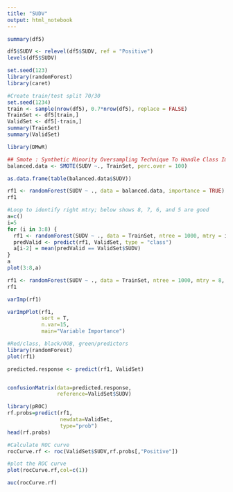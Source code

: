 ---
title: "SUDV"
output: html_notebook
---



```{r}
summary(df5)
```
```{r}
df5$SUDV <- relevel(df5$SUDV, ref = "Positive")
levels(df5$SUDV)
```



```{r}
set.seed(123)
library(randomForest)
library(caret)
```

```{r}
#Create train/test split 70/30
set.seed(1234)
train <- sample(nrow(df5), 0.7*nrow(df5), replace = FALSE)
TrainSet <- df5[train,]
ValidSet <- df5[-train,]
summary(TrainSet)
summary(ValidSet)
```

```{r}
library(DMwR)

## Smote : Synthetic Minority Oversampling Technique To Handle Class Imbalance In Binary Classification; code below puts it at 1:1 balance
balanced.data <- SMOTE(SUDV ~., TrainSet, perc.over = 100)

as.data.frame(table(balanced.data$SUDV))
```

```{r}
rf1 <- randomForest(SUDV ~ ., data = balanced.data, importance = TRUE)
rf1
```
```{r}
#Loop to identify right mtry; below shows 8, 7, 6, and 5 are good
a=c()
i=5
for (i in 3:8) {
  rf1 <- randomForest(SUDV ~ ., data = TrainSet, ntree = 1000, mtry = i, importance = TRUE)
  predValid <- predict(rf1, ValidSet, type = "class")
  a[i-2] = mean(predValid == ValidSet$SUDV)
}
a
plot(3:8,a)
```

```{r}
rf1 <- randomForest(SUDV ~ ., data = TrainSet, ntree = 1000, mtry = 8, importance = TRUE)
rf1
```
```{r}
varImp(rf1)
```

```{r}
varImpPlot(rf1,  
           sort = T,
           n.var=15,
           main="Variable Importance")
```

```{r}
#Red/class, black/OOB, green/predictors
library(randomForest)
plot(rf1)
```

```{r}
predicted.response <- predict(rf1, ValidSet)


confusionMatrix(data=predicted.response,  
                reference=ValidSet$SUDV)
```
```{r}
library(pROC)
rf.probs=predict(rf1,
                 newdata=ValidSet,
                 type="prob")
head(rf.probs)
```

```{r}
#Calculate ROC curve
rocCurve.rf <- roc(ValidSet$SUDV,rf.probs[,"Positive"])
```

```{r}
#plot the ROC curve
plot(rocCurve.rf,col=c(1))
```

```{r}
auc(rocCurve.rf)
```

